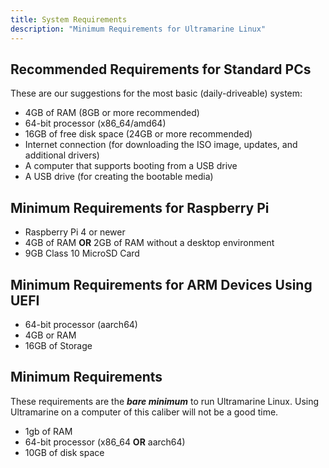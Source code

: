 ```yaml
---
title: System Requirements
description: "Minimum Requirements for Ultramarine Linux"
---
```



## Recommended Requirements for Standard PCs

These are our suggestions for the most basic (daily-driveable) system:

- 4GB of RAM (8GB or more recommended)
- 64-bit processor (x86_64/amd64)
- 16GB of free disk space (24GB or more recommended)
- Internet connection (for downloading the ISO image, updates, and additional drivers)
- A computer that supports booting from a USB drive
- A USB drive (for creating the bootable media)

## Minimum Requirements for Raspberry Pi

- Raspberry Pi 4 or newer
- 4GB of RAM **OR** 2GB of RAM without a desktop environment
- 9GB Class 10 MicroSD Card

## Minimum Requirements for ARM Devices Using UEFI

- 64-bit processor (aarch64)
- 4GB or RAM
- 16GB of Storage

## Minimum Requirements

These requirements are the **_bare minimum_** to run Ultramarine Linux. Using Ultramarine on a computer of this caliber will not be a good time.

- 1gb of RAM
- 64-bit processor (x86_64 **OR** aarch64)
- 10GB of disk space
